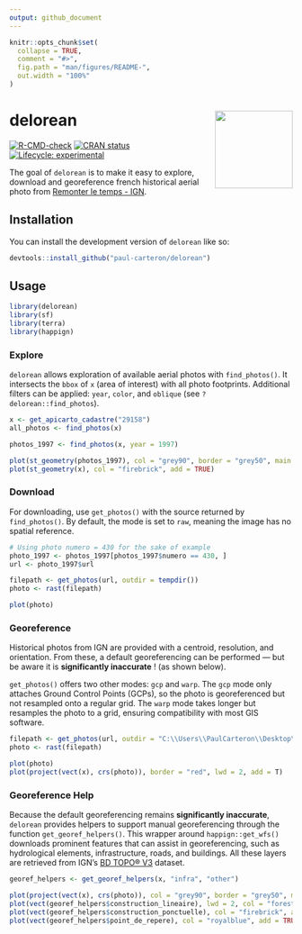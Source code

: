 ```yaml
---
output: github_document
---
```


```r
knitr::opts_chunk$set(
  collapse = TRUE,
  comment = "#>",
  fig.path = "man/figures/README-",
  out.width = "100%"
)
```

# delorean <img src="man/figures/logo.png" align="right" height="138" alt="" />

<!-- badges: start -->
[![R-CMD-check](https://github.com/paul-carteron/delorean/actions/workflows/R-CMD-check.yaml/badge.svg)](https://github.com/paul-carteron/delorean/actions/workflows/R-CMD-check.yaml)
[![CRAN status](https://www.r-pkg.org/badges/version/delorean)](https://CRAN.R-project.org/package=delorean)
[![Lifecycle: experimental](https://img.shields.io/badge/lifecycle-experimental-orange.svg)](https://lifecycle.r-lib.org/articles/stages.html#experimental)
<!-- badges: end -->

The goal of `delorean` is to make it easy to explore, download and georeference french historical aerial photo from [Remonter le temps - IGN](https://remonterletemps.ign.fr/).

## Installation

You can install the development version of `delorean` like so:

``` r
devtools::install_github("paul-carteron/delorean")
```
## Usage

```r
library(delorean)
library(sf)
library(terra)
library(happign)
```

### Explore

`delorean` allows exploration of available aerial photos with `find_photos()`.
It intersects the `bbox` of `x` (area of interest) with all photo footprints.
Additional filters can be applied: `year`, `color`, and `oblique` (see `?delorean::find_photos`).

```r
x <- get_apicarto_cadastre("29158")
all_photos <- find_photos(x)

photos_1997 <- find_photos(x, year = 1997)

plot(st_geometry(photos_1997), col = "grey90", border = "grey50", main = "1997 Photo footprints")
plot(st_geometry(x), col = "firebrick", add = TRUE)

```

### Download

For downloading, use `get_photos()` with the source returned by `find_photos()`.
By default, the mode is set to `raw`, meaning the image has no spatial reference.

```r
# Using photo numero = 430 for the sake of example
photo_1997 <- photos_1997[photos_1997$numero == 430, ]
url <- photo_1997$url

filepath <- get_photos(url, outdir = tempdir())
photo <- rast(filepath)

plot(photo)
```

### Georeference

Historical photos from IGN are provided with a centroid, resolution, and orientation.
From these, a default georeferencing can be performed — but be aware it is **significantly inaccurate** ! (as shown below).

`get_photos()` offers two other modes: `gcp` and `warp`.
The `gcp` mode only attaches Ground Control Points (GCPs), so the photo is georeferenced but not resampled onto a regular grid.
The `warp` mode takes longer but resamples the photo to a grid, ensuring compatibility with most GIS software.

```r
filepath <- get_photos(url, outdir = "C:\\Users\\PaulCarteron\\Desktop\\temp\\dolorean", mode = "warp")
photo <- rast(filepath)

plot(photo)
plot(project(vect(x), crs(photo)), border = "red", lwd = 2, add = T)
```

### Georeference Help

Because the default georeferencing remains **significantly inaccurate**, `delorean` provides helpers to support manual georeferencing through the function `get_georef_helpers()`.
This wrapper around `happign::get_wfs()` downloads prominent features that can assist in georeferencing, such as hydrological elements, infrastructure, roads, and buildings.
All these layers are retrieved from IGN’s [BD TOPO® V3](https://geoservices.ign.fr/bdtopo) dataset.

```r
georef_helpers <- get_georef_helpers(x, "infra", "other")

plot(project(vect(x), crs(photo)), col = "grey90", border = "grey50", main = "Georef helpers on Penmarc'h")
plot(vect(georef_helpers$construction_lineaire), lwd = 2, col = "forestgreen", add = TRUE)
plot(vect(georef_helpers$construction_ponctuelle), col = "firebrick", add = TRUE)
plot(vect(georef_helpers$point_de_repere), col = "royalblue", add = TRUE)

```

